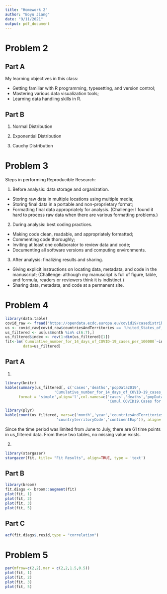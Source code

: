```yaml
---
title: "Homework 2"
author: "Boyu Jiang"
date: "9/11/2021"
output: pdf_document
---
```

# Problem 2

## Part A

| My learning objectives in this class:

* Getting familiar with R programming, typesetting, and version control; 
* Mastering various data visualization tools;
* Learning data handling skills in R.

## Part B

1. Normal Distribution
\begin{align}
f(x) = \frac{1}{\sigma \sqrt{2\pi}}\ exp \left[-\frac{1}{2}\left(\frac{x-\mu}{\sigma}\right)^{\!2}\,\right] \mbox{, } \sigma > 0
\end{align}

2. Exponential Distribution
\begin{align}
f(x) = \frac{1}{ \beta } exp(-\frac{x}{\beta}) \mbox{, } x \ge 0 \mbox{, } \beta > 0
\end{align}

3. Cauchy Distribution
\begin{align}
f(x) = \frac{1}{\pi \sigma}\frac{1}{1+(\frac{x-\theta}{\sigma})^2}\mbox{, } \sigma > 0
\end{align}

# Problem 3

| Steps in performing Reproducible Research:

1. Before analysis: data storage and organization.
  + Storing raw data in multiple locations using multiple media;
  + Storing final data in a portable and non-proprietary format;
  + Formatting final data appropriately for analysis. (Challenge: I found it hard to process raw data when there are various formatting problems.)

2. During analysis: best coding practices.
  + Making code clean, readable, and appropriately formatted;
  + Commenting code thoroughly;
  + Inviting at least one collaborator to review data and code;
  + Documenting all software versions and computing environments.

3. After analysis: finalizing results and sharing.
  + Giving explicit instructions on locating data, metadata, and code in the manuscript; (Challenge: although my manuscript is full of figure, table, and formula, readers or reviewers think it is indistinct.)
  + Sharing data, metadata, and code at a permanent site.

# Problem 4

```r
library(data.table)
covid_raw <- fread("https://opendata.ecdc.europa.eu/covid19/casedistribution/csv")
us <- covid_raw[covid_raw$countriesAndTerritories == 'United_States_of_America',]
us_filtered <- us[us$month %in% c(6:7),]
us_filtered$index <- rev(1:dim(us_filtered)[1]) 
fit<-lm(`Cumulative_number_for_14_days_of_COVID-19_cases_per_100000`~index, 
        data=us_filtered)
```


## Part A

1. 
```r
library(knitr)
kable(summary(us_filtered[, c('cases','deaths','popData2019',
                      'Cumulative_number_for_14_days_of_COVID-19_cases_per_100000')]),
      format = 'simple',align='l',col.names=c('cases','deaths','popData2019',
                                              'Cumul.COVID19.Cases for 14 days per 100k'))

library(plyr)
kable(count(us_filtered, vars=c('month','year','countriesAndTerritories','geoId',
                       'countryterritoryCode','continentExp')), align='l')
```

Since the time period was limited from June to July, there are 61 time points in us_filtered data. From these two tables, no missing value exists.

2. 
```r
library(stargazer)
stargazer(fit, title= "Fit Results", align=TRUE, type = 'text')
```

## Part B

```r
library(broom)
fit.diags <- broom::augment(fit)
plot(fit, 1)
plot(fit, 2)
plot(fit, 3)
plot(fit, 5)
```

## Part C

```r
acf(fit.diags$.resid,type = "correlation")
```

# Problem 5

```r
par(mfrow=c(2,2),mar = c(2,2,1.5,0.5))
plot(fit, 1)
plot(fit, 2)
plot(fit, 3)
plot(fit, 5)
```

